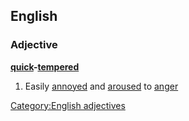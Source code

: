 ==English==
===Adjective===
'''[[quick]]-[[tempered]]'''
#Easily [[annoyed]] and [[aroused]] to [[anger]]
[[Category:English adjectives]]